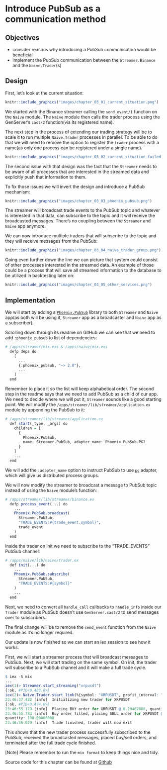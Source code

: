 # Introduce PubSub as a communication method

## Objectives

- consider reasons why introducing a PubSub communication would be beneficial
- implement the PubSub communication between the `Streamer.Binance` and the `Naive.Trader`(s)

## Design

First, let's look at the current situation:

```r
knitr::include_graphics("images/chapter_03_01_current_situation.png")
```

We started with the Binance streamer calling the `send_event/1` function on the `Naive` module. The `Naive` module then calls the trader process using the GenServer's `cast/2` function(via its registered name).

\newpage

The next step in the process of extending our trading strategy will be to scale it to run multiple `Naive.Trader` processes in parallel. To be able to do that we will need to remove the option to register the `trader` process with a name(as only one process can be registered under a single name).

```r
knitr::include_graphics("images/chapter_03_02_current_situation_failed.png")
```

The second issue with that design was the fact that the `Streamer` needs to be aware of all processes that are interested in the streamed data and explicitly push that information to them.

To fix those issues we will invert the design and introduce a PubSub mechanism:

```r
knitr::include_graphics("images/chapter_03_03_phoenix_pubsub.png")
```

The streamer will broadcast trade events to the PubSub topic and whatever is interested in that data, can subscribe to the topic and it will receive the broadcasted messages.
There's no coupling between the `Streamer` and `Naive` app anymore.

\newpage

We can now introduce multiple traders that will subscribe to the topic and they will receive messages from the PubSub:

```r
knitr::include_graphics("images/chapter_03_04_naive_trader_group.png")
```

Going even further down the line we can picture that system could consist of other processes interested in the streamed data. An example of those could be a process that will save all streamed information to the database to be utilized in backtesting later on:

```r
knitr::include_graphics("images/chapter_03_05_other_services.png")
```

\newpage

## Implementation

We will start by adding a [`Phoenix.PubSub`](https://github.com/phoenixframework/phoenix_pubsub) library to both `Streamer` and `Naive` app(as both will be using it, `Streamer` app as a broadcaster and `Naive` app as a subscriber).

Scrolling down through its readme on GitHub we can see that we need to add `:phoenix_pubsub` to list of dependencies:

```r
# /apps/streamer/mix.exs & /apps/naive/mix.exs
  defp deps do
    [
      ...
      {:phoenix_pubsub, "~> 2.0"},
      ...
    ]
  end
```

Remember to place it so the list will keep alphabetical order. The second step in the readme says that we need to add PubSub as a child of our app. We need to decide where we will put it, `Streamer` sounds like a good starting point. We will modify the `/apps/streamer/lib/streamer/application.ex` module by appending the PubSub to it:

```r
# /apps/streamer/lib/streamer/application.ex
  def start(_type, _args) do
    children = [
      {
        Phoenix.PubSub,
        name: Streamer.PubSub, adapter_name: Phoenix.PubSub.PG2
      }
    ]
    ...
  end
```

We will add the `:adapter_name` option to instruct PubSub to use [`pg`](http://erlang.org/doc/man/pg.html) adapter, which will give us distributed process groups.

We will now modify the streamer to broadcast a message to PubSub topic instead of using the `Naive` module's function:

```r
# /apps/streamer/lib/streamer/binance.ex
  defp process_event(...) do
    ...
    Phoenix.PubSub.broadcast(
      Streamer.PubSub,
      "TRADE_EVENTS:#{trade_event.symbol}",
      trade_event
    )
  end
```

\newpage

Inside the trader on init we need to subscribe to the "TRADE_EVENTS" PubSub channel:

```r
# /apps/naive/lib/naive/trader.ex
  def init(...) do
    ...
    Phoenix.PubSub.subscribe(
      Streamer.PubSub,
      "TRADE_EVENTS:#{symbol}"
    )
    ...
  end
```

Next, we need to convert all `handle_call` callbacks to `handle_info` inside our `Trader` module as PubSub doesn't use `GenServer.cast/2` to send messages over to subscribers.

The final change will be to remove the `send_event` function from the `Naive`
module as it's no longer required.

Our update is now finished so we can start an iex session to see how it works.

First, we will start a streamer process that will broadcast messages
to PubSub. Next, we will start trading on the same symbol. On init, the trader will subscribe to a PubSub channel and it will make a full trade cycle.

```r
$ iex -S mix
...
iex(1)> Streamer.start_streaming("xrpusdt")
{:ok, #PID<0.483.0>}
iex(2)> Naive.Trader.start_link(%{symbol: "XRPUSDT", profit_interval: "-0.01"})
23:46:37.482 [info]  Initializing new trader for XRPUSDT
{:ok, #PID<0.474.0>}
23:46:55.179 [info]  Placing BUY order for XRPUSDT @ 0.29462000, quantity: 100
23:46:55.783 [info]  Buy order filled, placing SELL order for XRPUSDT @ 0.29225),
quantity: 100.00000000
23:46:56.029 [info]  Trade finished, trader will now exit
```

This shows that the new trader process successfully subscribed to the PubSub, received the broadcasted messages, placed buy/sell orders, and terminated after the full trade cycle finished.

[Note] Please remember to run the `mix format` to keep things nice and tidy.

Source code for this chapter can be found at [Github](https://github.com/frathon/hands-on-elixir-and-otp-cryptocurrency-trading-bot-source-code/tree/chapter_03)
